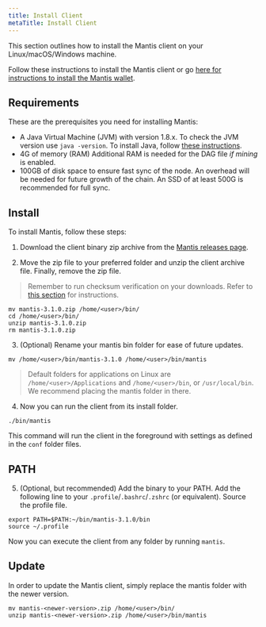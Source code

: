 ```yaml
---
title: Install Client
metaTitle: Install Client
---
```


This section outlines how to install the Mantis client on your Linux/macOS/Windows machine.

Follow these instructions to install the Mantis client or go [here for instructions to install the Mantis wallet](/install/install-wallet).


## Requirements

These are the prerequisites you need for installing Mantis:
* A Java Virtual Machine (JVM) with version 1.8.x.
    To check the JVM version use `java -version`.
    To install Java, follow [these instructions](https://java.com/en/download/help/download_options.html).
* 4G of memory (RAM)
    Additional RAM is needed for the DAG file _if mining_ is enabled.
* 100GB of disk space to ensure fast sync of the node. 
  An overhead will be needed for future growth of the chain. An SSD of at least 500G is recommended for full sync.


## Install

To install Mantis, follow these steps:

1. Download the client binary zip archive from the [Mantis releases page](https://github.com/input-output-hk/mantis/releases).

2. Move the zip file to your preferred folder and unzip the client archive file. Finally, remove the zip file.

> Remember to run checksum verification on your downloads. Refer to [this section](/first-steps/downloads#checksum) for instructions.


```
mv mantis-3.1.0.zip /home/<user>/bin/
cd /home/<user>/bin/
unzip mantis-3.1.0.zip
rm mantis-3.1.0.zip
```

3. (Optional) Rename your mantis bin folder for ease of future updates.

```
mv /home/<user>/bin/mantis-3.1.0 /home/<user>/bin/mantis
```

> Default folders for applications on Linux are `/home/<user>/Applications` and `/home/<user>/bin`, or `/usr/local/bin`. We recommend placing the mantis folder in there.


4. Now you can run the client from its install folder.

```
./bin/mantis
```

This command will run the client in the foreground with settings as defined in the `conf` folder files.


## PATH
5. (Optional, but recommended) Add the binary to your PATH. Add the following line to your `.profile`/`.bashrc`/`.zshrc` (or equivalent). Source the profile file.

```
export PATH=$PATH:~/bin/mantis-3.1.0/bin
source ~/.profile
```

Now you can execute the client from any folder by running `mantis`.


## Update

In order to update the Mantis client, simply replace the mantis folder with the newer version.

```
mv mantis-<newer-version>.zip /home/<user>/bin/
unzip mantis-<newer-version>.zip /home/<user>/bin/mantis
```
